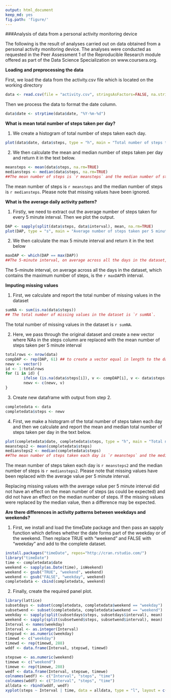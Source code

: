 ```yaml
---
output: html_document
keep_md: yes
fig.path: 'figure/'
---
```

###Analysis of data from a personal activity monitoring device

The following is the result of analyses carried out on data obtained from a personal activity monitoring device. The analyses were conducted as requested in the Peer Assessment 1 of the Reproducible Research module offered as part of the Data Science Specialization on www.coursera.org.

**Loading and preprocessing the data**

First, we load the data from the activity.csv file which is located on the working directory

```r
data <- read.csv(file = "activity.csv", stringsAsFactors=FALSE, na.strings="NA")
```

Then we process the data to format the date column.

```r
data$date <- strptime(data$date, "%Y-%m-%d")
```

**What is mean total number of steps taken per day?**

1. We create a histogram of total number of steps taken each day.

```r
plot(data$date, data$steps, type = "h", main = "Total number of steps taken each day", ylab = "Number of steps", xlab = "Date")
```

2. We then calculate the mean and median number of steps taken per day and return it in the text below.

```r
meansteps <- mean(data$steps, na.rm=TRUE)
mediansteps <- median(data$steps, na.rm=TRUE)
##The mean number of steps is `r meansteps` and the median number of steps is `r mediansteps`. Please note that missing values have been ignored.
```

The mean number of steps is `r meansteps` and the median number of steps is `r mediansteps`. Please note that missing values have been ignored.

**What is the average daily activity pattern?**

1. Firstly, we need to extract out the average number of steps taken for every 5 minute interval. Then we plot the output.

```r
DAP <- sapply(split(data$steps, data$interval), mean, na.rm=TRUE)
plot(DAP, type = "s", main = "Average number of steps taken per 5 minute interval", ylab = "Average number of steps", xlab = "5 minute interval")
```

2. We then calculate the max 5 minute interval and return it in the text below

```r
maxDAP <- which(DAP == max(DAP))
##The 5-minute interval, on average across all the days in the dataset, which contains the maximum number of steps, is the `r maxDAP`th interval.
```

The 5-minute interval, on average across all the days in the dataset, which contains the maximum number of steps, is the `r maxDAP`th interval.

**Imputing missing values**

1. First, we calculate and report the total number of missing values in the dataset

```r
sumNA <- sum(is.na(data$steps))
## The total number of missing values in the dataset is `r sumNA`.
```

The total number of missing values in the dataset is `r sumNA`.

2. Here, we pass through the original dataset and create a new vector where NAs in the steps column are replaced with the mean number of steps taken per 5 minute interval

```r
totalrows <- nrow(data)
compDAP <- rep(DAP, 61) ## to create a vector equal in length to the dataset
newv <- vector()
id <- 1:totalrows
for (i in id) {
        ifelse (is.na(data$steps[i]), v <- compDAP[i], v <- data$steps[i])
        newv <- c(newv, v)
}
```

3. Create new dataframe with output from step 2.

```r
completedata <- data
completedata$steps <- newv
```

4. First, we make a histogram of the total number of steps taken each day and then we calculate and report the mean and median total number of steps taken per day in the text below.

```r
plot(completedata$date, completedata$steps, type = "h", main = "Total number of steps taken each day", ylab = "Number of steps", xlab = "Date")
meansteps2 <- mean(completedata$steps)
mediansteps2 <- median(completedata$steps)
##The mean number of steps taken each day is `r meansteps` and the median number of steps is `r mediansteps`. Please note that missing values have been replaced with the average value per 5 minute interval.
```

The mean number of steps taken each day is `r meansteps2` and the median number of steps is `r mediansteps2`. Please note that missing values have been replaced with the average value per 5 minute interval.

Replacing missing values with the average value per 5 minute interval did not have an effect on the mean number of steps (as could be expected) and did not have an effect on the median number of steps. If the missing values were replaced by the median value, then a difference may be expected.

**Are there differences in activity patterns between weekdays and weekends?**

1. First, we install and load the timeDate package and then pass an sapply function which defines whether the date forms part of the weekday or of the weekend. Then replace TRUE with "weekend" and FALSE with "weekday" and add to the complete dataset.

```r
install.packages("timeDate", repos="http://cran.rstudio.com/")
library("timeDate")
time <- completedata$date
weekend <- sapply(as.Date(time), isWeekend)
weekend <- gsub("TRUE", "weekend", weekend)
weekend <- gsub("FALSE", "weekday", weekend)
completedata <- cbind(completedata, weekend)
```

2. Finally, create the required panel plot.

```r
library(lattice)
subsetdays <- subset(completedata, completedata$weekend == "weekday")
subsetwend <- subset(completedata, completedata$weekend == "weekend")
weekday <- sapply(split(subsetdays$steps, subsetdays$interval), mean)
weekend <- sapply(split(subsetwend$steps, subsetwend$interval), mean)
Interval <- names(weekday)
Interval <- as.integer(Interval)
stepswd <- as.numeric(weekday)
timewd <- c("weekday")
timewd <- rep(timewd, 288)
wddf <- data.frame(Interval, stepswd, timewd)

stepswe <- as.numeric(weekend)
timewe <- c("weekend")
timewe <- rep(timewe, 288)
wedf <- data.frame(Interval, stepswe, timewe)
colnames(wedf) <- c("Interval", "steps", "time")
colnames(wddf) <- c("Interval", "steps", "time")
alldata <- rbind(wddf, wedf)
xyplot(steps ~ Interval | time, data = alldata, type = "l", layout = c(1, 2), ylab = "Number of steps")
```

